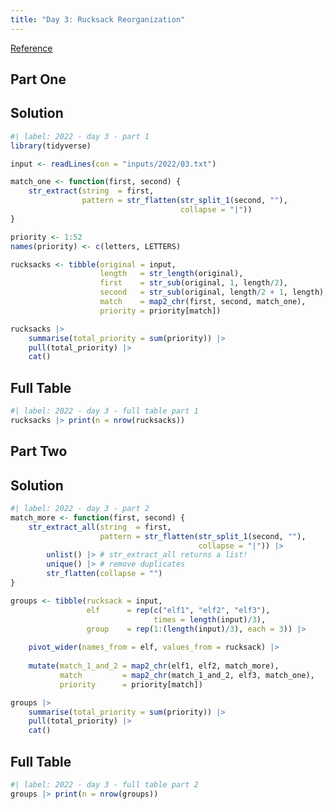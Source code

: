 ```yaml
---
title: "Day 3: Rucksack Reorganization"
---
```


[Reference](https://adventofcode.com/2022/day/3)

## Part One

::: {.panel-tabset}

## Solution

```r
#| label: 2022 - day 3 - part 1
library(tidyverse)

input <- readLines(con = "inputs/2022/03.txt")

match_one <- function(first, second) {
    str_extract(string  = first,
                pattern = str_flatten(str_split_1(second, ""),
                                      collapse = "|"))
}

priority <- 1:52
names(priority) <- c(letters, LETTERS)

rucksacks <- tibble(original = input,
                    length   = str_length(original),
                    first    = str_sub(original, 1, length/2),
                    second   = str_sub(original, length/2 + 1, length),
                    match    = map2_chr(first, second, match_one),
                    priority = priority[match])

rucksacks |> 
    summarise(total_priority = sum(priority)) |> 
    pull(total_priority) |> 
    cat()
```

## Full Table

```r
#| label: 2022 - day 3 - full table part 1
rucksacks |> print(n = nrow(rucksacks))
```

:::

## Part Two

::: {.panel-tabset}

## Solution

```r
#| label: 2022 - day 3 - part 2
match_more <- function(first, second) {
    str_extract_all(string  = first,
                    pattern = str_flatten(str_split_1(second, ""),
                                          collapse = "|")) |> 
        unlist() |> # str_extract_all returns a list!
        unique() |> # remove duplicates
        str_flatten(collapse = "")
}

groups <- tibble(rucksack = input,
                 elf      = rep(c("elf1", "elf2", "elf3"),
                                times = length(input)/3),
                 group    = rep(1:(length(input)/3), each = 3)) |> 
    
    pivot_wider(names_from = elf, values_from = rucksack) |> 
    
    mutate(match_1_and_2 = map2_chr(elf1, elf2, match_more),
           match         = map2_chr(match_1_and_2, elf3, match_one),
           priority      = priority[match])

groups |> 
    summarise(total_priority = sum(priority)) |> 
    pull(total_priority) |> 
    cat()
```

## Full Table

```r
#| label: 2022 - day 3 - full table part 2
groups |> print(n = nrow(groups))
```

:::
